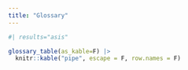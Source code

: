 ```yaml
---
title: "Glossary"
---
```



```r
#| results="asis"

glossary_table(as_kable=F) |> 
  knitr::kable("pipe", escape = F, row.names = F)
```

